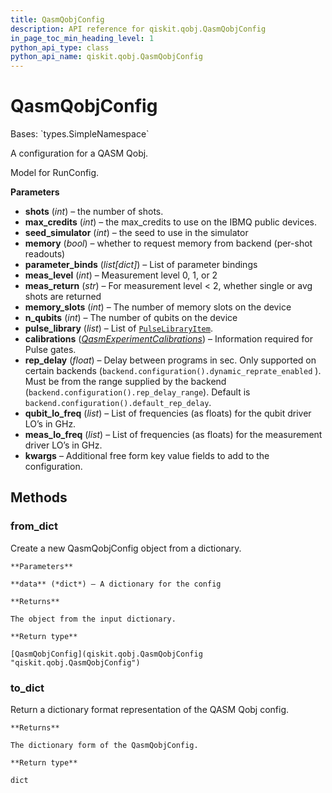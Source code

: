 ```yaml
---
title: QasmQobjConfig
description: API reference for qiskit.qobj.QasmQobjConfig
in_page_toc_min_heading_level: 1
python_api_type: class
python_api_name: qiskit.qobj.QasmQobjConfig
---
```


# QasmQobjConfig

<Class id="qiskit.qobj.QasmQobjConfig" isDedicatedPage={true} github="https://github.com/qiskit/qiskit/tree/stable/0.19/qiskit/qobj/qasm_qobj.py" signature="QasmQobjConfig(shots=None, max_credits=None, seed_simulator=None, memory=None, parameter_binds=None, meas_level=None, meas_return=None, memory_slots=None, n_qubits=None, pulse_library=None, calibrations=None, rep_delay=None, qubit_lo_freq=None, meas_lo_freq=None, **kwargs)" modifiers="class">
  Bases: `types.SimpleNamespace`

  A configuration for a QASM Qobj.

  Model for RunConfig.

  **Parameters**

  *   **shots** (*int*) – the number of shots.
  *   **max\_credits** (*int*) – the max\_credits to use on the IBMQ public devices.
  *   **seed\_simulator** (*int*) – the seed to use in the simulator
  *   **memory** (*bool*) – whether to request memory from backend (per-shot readouts)
  *   **parameter\_binds** (*list\[dict]*) – List of parameter bindings
  *   **meas\_level** (*int*) – Measurement level 0, 1, or 2
  *   **meas\_return** (*str*) – For measurement level \< 2, whether single or avg shots are returned
  *   **memory\_slots** (*int*) – The number of memory slots on the device
  *   **n\_qubits** (*int*) – The number of qubits on the device
  *   **pulse\_library** (*list*) – List of [`PulseLibraryItem`](qiskit.qobj.PulseLibraryItem "qiskit.qobj.PulseLibraryItem").
  *   **calibrations** ([*QasmExperimentCalibrations*](qiskit.qobj.QasmExperimentCalibrations "qiskit.qobj.QasmExperimentCalibrations")) – Information required for Pulse gates.
  *   **rep\_delay** (*float*) – Delay between programs in sec. Only supported on certain backends (`backend.configuration().dynamic_reprate_enabled` ). Must be from the range supplied by the backend (`backend.configuration().rep_delay_range`). Default is `backend.configuration().default_rep_delay`.
  *   **qubit\_lo\_freq** (*list*) – List of frequencies (as floats) for the qubit driver LO’s in GHz.
  *   **meas\_lo\_freq** (*list*) – List of frequencies (as floats) for the measurement driver LO’s in GHz.
  *   **kwargs** – Additional free form key value fields to add to the configuration.

  ## Methods

  ### from\_dict

  <Function id="qiskit.qobj.QasmQobjConfig.from_dict" signature="QasmQobjConfig.from_dict(data)" modifiers="classmethod">
    Create a new QasmQobjConfig object from a dictionary.

    **Parameters**

    **data** (*dict*) – A dictionary for the config

    **Returns**

    The object from the input dictionary.

    **Return type**

    [QasmQobjConfig](qiskit.qobj.QasmQobjConfig "qiskit.qobj.QasmQobjConfig")
  </Function>

  ### to\_dict

  <Function id="qiskit.qobj.QasmQobjConfig.to_dict" signature="QasmQobjConfig.to_dict()">
    Return a dictionary format representation of the QASM Qobj config.

    **Returns**

    The dictionary form of the QasmQobjConfig.

    **Return type**

    dict
  </Function>
</Class>

